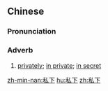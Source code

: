 ==Chinese==
{{zh-forms}}

===Pronunciation===
{{zh-pron
|m=sīxià
|c=si1 haa6
|h=pfs=sṳ̂-ha
|mn=qz:sir-hǎ/tw,xm:su-hā/zz:su-hēe
|cat=adv
}}

===Adverb===
{{zh-adv}}

# [[privately]]; [[in private]]; [[in secret]]

[[zh-min-nan:私下]]
[[hu:私下]]
[[zh:私下]]